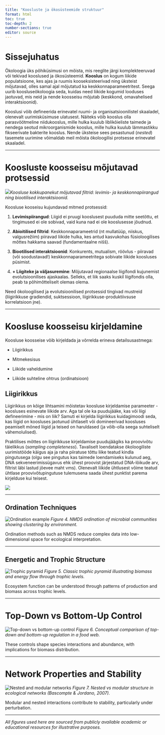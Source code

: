 ```yaml
---
title: "Koosluste ja ökosüsteemide struktuur"
format: html
toc: true
toc-depth: 2
number-sections: true
editor: source
---
```


# Sissejuhatus

Ökoloogia üks põhiküsimusi on mõista, mis reeglite järgi komplekteeruvad või tekivad kooslused ja ökosüsteemid. **Kooslus** on kogum liikide populatsioone, kes ajas ja ruumis kooseksisteerivad ning üksteist mõjutavad, olles samal ajal mõjutatud ka keskkonnaparameetritest. Seega uurib koosluseökoloogia seda, kuidas need liikide kogumid looduses jaotuvad, mis neid ja nende koosseisu mõjutab (keskkond, omavahelised interaktsioonid).

Kooslusi võib defineerida erinevatel ruumi- ja organisatsioonilistel skaaladel, olenevalt uurimisküsimuse ulatusest. Näiteks võib kooslus olla parasvöötmeline niidukooslus, mille hulka kuulub liblikõieliste taimede ja nendega seotud mikroorganismide kooslus, mille hulka kuulub lämmastikku fikseerivate bakterite kooslus. Nende üksteise sees pesastunud (*nested*) tasemete uurimine võimaldab meil mõista ökoloogilisi protsesse erinevatel skaaladel.

------------------------------------------------------------------------

# Koosluste koosseisu mõjutavad protsessid

![](docs/media/koosluse_filtrid.png)*Koosluse kokkupanekut mõjutavad filtrid: levimis- ja keskkonnapiirangud ning biootilised interaktsioonid.*

Koosluse kooseisu kujundavad mitmed protsessid:

1.  **Levimispiirangud**: Liigid ei pruugi kooslusest puududa mitte seetõttu, et tingimused ei ole sobivad, vaid kuna nad ei ole kooslusesse jõudnud.

2.  **Abioitilised filtrid**: Keskkonnaparameetrid (nt mullatüüp, niiskus, valgusrežiim) piiravad liikide hulka, kes antud kasvukohas füsioloogilises mõttes hakkama saavad (fundamentaalne nišš).

3.  **Biootilised interaktsioonid**: Konkurents, mutualism, röövlus - piiravad (või soodustavad!) keskkonnaparameetritega sobivate liikide koosluses püsimist.

4.  **+ Liigiteke ja väljasuremine**: Mõjutavad regionaalse liigifondi kujunemist evolutsioonilises ajaskaalas. Selleks, et liik saaks kuskil liigifondis olla, peab ta põhimõtteliselt olemas olema.

Need ökoloogilised ja evolutsioonilised protsessid tingivad mustreid (liigirikkuse gradiendid, suktsessioon, liigirikkuse-produktiivsuse korrelatsioon jne).

------------------------------------------------------------------------

# Koosluse koosseisu kirjeldamine

Koosluse koosseise võib kirjeldada ja võrrelda erineva detailsusastmega:

-   Liigirikkus

-   Mitmekesisus

-   Liikide vaheldumine

-   Liikide suhteline ohtrus (ordinatsioon)

## Liigirikkus

Liigirikkus on kõige lihtsamini mõistetav koosluse kirjeldamise parameeter - koosluses esinevate liikide arv. Aga tal ole ka puudujääke, kas või liigi defineerimine - mis on liik? Samuti ei kirjelda liigirikkus kuidagimoodi seda, kas liigid on koosluses jaotunud ühtlaselt või domineerivad koosluses peamiselt mõned liigid ja teised on haruldased (ja võib-olla seega suhteliselt vähemolulised).

Praktilises mõttes on liigirikkuse kirjeldamise puudujäägiks ka proovivõtu täielikkus (*sampling completeness*). Tavaliselt loendatakse ökoloogiliste uurimistööde käigus aja ja raha piiratuse tõttu liike teatud kindla pingutusega (olgu see pingutus kas taimede loendamiseks kulunud aeg, DNA sekveneerimissügavus ehk ühest proovist järjestatud DNA-lõikude arv, filtrist läbi lastud jõevee maht vms). Olenevalt liikide ühtlusest võime teatud ühtlase proovivõtupingutuse tulemusena saada ühest punktist parema kirjelduse kui teisest.

![](docs/media/proovivotu_tainelikkus.PNG)

------------------------------------------------------------------------

## Ordination Techniques

![Ordination example](https://www.frontiersin.org/files/Articles/532141/fmicb-10-02827-HTML-r1/image_m/fmicb-10-02827-g002.jpg) *Figure 4. NMDS ordination of microbial communities showing clustering by environment.*

Ordination methods such as NMDS reduce complex data into low-dimensional space for ecological interpretation.

------------------------------------------------------------------------

## Energetic and Trophic Structure

![Trophic pyramid](https://upload.wikimedia.org/wikipedia/commons/thumb/d/dc/Ecological_Pyramid.svg/1920px-Ecological_Pyramid.svg.png) *Figure 5. Classic trophic pyramid illustrating biomass and energy flow through trophic levels.*

Ecosystem function can be understood through patterns of production and biomass across trophic levels.

------------------------------------------------------------------------

# Top-Down vs Bottom-Up Control

![Top-down vs bottom-up control](https://media.springernature.com/full/springer-static/image/art%3A10.1007%2Fs10980-020-01021-5/MediaObjects/10980_2020_1021_Fig1_HTML.png) *Figure 6. Conceptual comparison of top-down and bottom-up regulation in a food web.*

These controls shape species interactions and abundance, with implications for biomass distribution.

------------------------------------------------------------------------

# Network Properties and Stability

![Nested and modular networks](https://ars.els-cdn.com/content/image/1-s2.0-S0169534711001209-gr2.jpg) *Figure 7. Nested vs modular structure in ecological networks (Bascompte & Jordano, 2007).*

Modular and nested interactions contribute to stability, particularly under perturbation.

------------------------------------------------------------------------

*All figures used here are sourced from publicly available academic or educational resources for illustrative purposes.*
